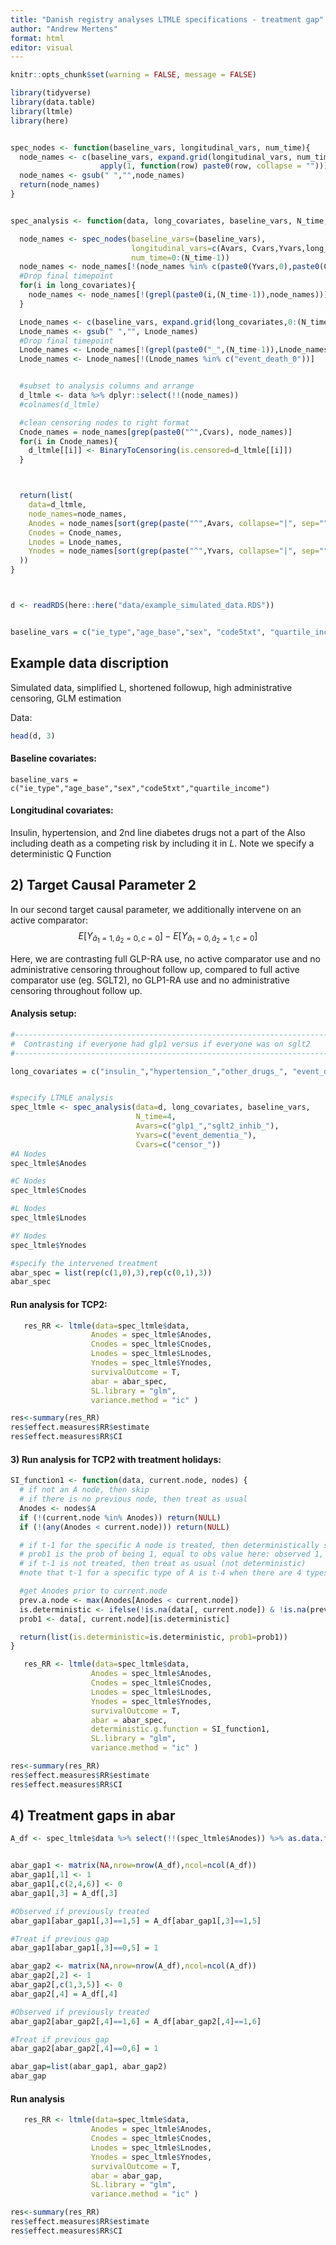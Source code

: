 ```yaml
---
title: "Danish registry analyses LTMLE specifications - treatment gap"
author: "Andrew Mertens"
format: html
editor: visual
---
```


```r

knitr::opts_chunk$set(warning = FALSE, message = FALSE)

library(tidyverse)
library(data.table)
library(ltmle)
library(here)


spec_nodes <- function(baseline_vars, longitudinal_vars, num_time){
  node_names <- c(baseline_vars, expand.grid(longitudinal_vars, num_time) %>%
                    apply(1, function(row) paste0(row, collapse = "")))
  node_names <- gsub(" ","",node_names)
  return(node_names)
}


spec_analysis <- function(data, long_covariates, baseline_vars, N_time, Avars, Yvars, Cvars){

  node_names <- spec_nodes(baseline_vars=(baseline_vars),
                           longitudinal_vars=c(Avars, Cvars,Yvars,long_covariates),
                           num_time=0:(N_time-1))
  node_names <- node_names[!(node_names %in% c(paste0(Yvars,0),paste0(Cvars,0),paste0(Avars,0),"event_death_0"))]
  #Drop final timepoint
  for(i in long_covariates){
    node_names <- node_names[!(grepl(paste0(i,(N_time-1)),node_names))]
  }

  Lnode_names <- c(baseline_vars, expand.grid(long_covariates,0:(N_time-1)) %>% apply(1, function(row) paste0(row, collapse = "")))
  Lnode_names <- gsub(" ","", Lnode_names)
  #Drop final timepoint
  Lnode_names <- Lnode_names[!(grepl(paste0("_",(N_time-1)),Lnode_names))]
  Lnode_names <- Lnode_names[!(Lnode_names %in% c("event_death_0"))]


  #subset to analysis columns and arrange
  d_ltmle <- data %>% dplyr::select(!!(node_names))
  #colnames(d_ltmle)

  #clean censoring nodes to right format
  Cnode_names = node_names[grep(paste0("^",Cvars), node_names)]
  for(i in Cnode_names){
    d_ltmle[[i]] <- BinaryToCensoring(is.censored=d_ltmle[[i]])
  }



  return(list(
    data=d_ltmle,
    node_names=node_names,
    Anodes = node_names[sort(grep(paste("^",Avars, collapse="|", sep=""), node_names))],
    Cnodes = Cnode_names,
    Lnodes = Lnode_names,
    Ynodes = node_names[sort(grep(paste("^",Yvars, collapse="|", sep=""), node_names))]
  ))
}



d <- readRDS(here::here("data/example_simulated_data.RDS"))


baseline_vars = c("ie_type","age_base","sex", "code5txt", "quartile_income")


```

## Example data discription

Simulated data, simplified L, shortened followup, high administrative censoring, GLM estimation

Data:

```r

head(d, 3)

```

#### Baseline covariates:

`baseline_vars = c("ie_type","age_base","sex","code5txt","quartile_income")`

#### Longitudinal covariates:

Insulin, hypertension, and 2nd line diabetes drugs not a part of the Also including death as a competing risk by including it in $L$. Note we specify a deterministic Q Function


## 2) Target Causal Parameter 2

In our second target causal parameter, we additionally intervene on an active comparator: $$E[Y_{\bar{a}_1=1,\bar{a}_2=0, c=0}]-E[Y_{\bar{a}_1=0,\bar{a}_2=1, c=0}]$$

Here, we are contrasting full GLP-RA use, no active comparator use and no administrative censoring throughout follow up, compared to full active comparator use (eg. SGLT2), no GLP1-RA use and no administrative censoring throughout follow up.

#### Analysis setup:

```r
#-------------------------------------------------------------------------------
#  Contrasting if everyone had glp1 versus if everyone was on sglt2
#-------------------------------------------------------------------------------

long_covariates = c("insulin_","hypertension_","other_drugs_", "event_death_")


#specify LTMLE analysis
spec_ltmle <- spec_analysis(data=d, long_covariates, baseline_vars,
                            N_time=4,
                            Avars=c("glp1_","sglt2_inhib_"),
                            Yvars=c("event_dementia_"),
                            Cvars=c("censor_"))
#A Nodes
spec_ltmle$Anodes

#C Nodes
spec_ltmle$Cnodes

#L Nodes
spec_ltmle$Lnodes

#Y Nodes
spec_ltmle$Ynodes

#specify the intervened treatment
abar_spec = list(rep(c(1,0),3),rep(c(0,1),3))
abar_spec

```

#### Run analysis for TCP2:

```r

   res_RR <- ltmle(data=spec_ltmle$data,
                  Anodes = spec_ltmle$Anodes,
                  Cnodes = spec_ltmle$Cnodes,
                  Lnodes = spec_ltmle$Lnodes,
                  Ynodes = spec_ltmle$Ynodes,
                  survivalOutcome = T,
                  abar = abar_spec,
                  SL.library = "glm",
                  variance.method = "ic" )

res<-summary(res_RR)
res$effect.measures$RR$estimate
res$effect.measures$RR$CI

```

#### 3) Run analysis for TCP2 with treatment holidays:

```r

SI_function1 <- function(data, current.node, nodes) {
  # if not an A node, then skip
  # if there is no previous node, then treat as usual
  Anodes <- nodes$A
  if (!(current.node %in% Anodes)) return(NULL)
  if (!(any(Anodes < current.node))) return(NULL)

  # if t-1 for the specific A node is treated, then deterministically set to be the observed value; (when observed value is not NA)
  # prob1 is the prob of being 1, equal to obs value here: observed 1, set a^d_t = obs value with prob 1; observed 0, set a^d_t = obs value with prob 0
  # if t-1 is not treated, then treat as usual (not deterministic)
  #note that t-1 for a specific type of A is t-4 when there are 4 types of treatments (-3 from the max index of previous Anodes)

  #get Anodes prior to current.node
  prev.a.node <- max(Anodes[Anodes < current.node])
  is.deterministic <- ifelse(!is.na(data[, current.node]) & !is.na(prev.a.node), data[, prev.a.node] == 1, F)
  prob1 <- data[, current.node][is.deterministic]

  return(list(is.deterministic=is.deterministic, prob1=prob1))
}

   res_RR <- ltmle(data=spec_ltmle$data,
                  Anodes = spec_ltmle$Anodes,
                  Cnodes = spec_ltmle$Cnodes,
                  Lnodes = spec_ltmle$Lnodes,
                  Ynodes = spec_ltmle$Ynodes,
                  survivalOutcome = T,
                  abar = abar_spec,
                  deterministic.g.function = SI_function1,
                  SL.library = "glm",
                  variance.method = "ic" )

res<-summary(res_RR)
res$effect.measures$RR$estimate
res$effect.measures$RR$CI

```

## 4) Treatment gaps in abar



```r

A_df <- spec_ltmle$data %>% select(!!(spec_ltmle$Anodes)) %>% as.data.frame()


abar_gap1 <- matrix(NA,nrow=nrow(A_df),ncol=ncol(A_df))
abar_gap1[,1] <- 1
abar_gap1[,c(2,4,6)] <- 0
abar_gap1[,3] = A_df[,3]

#Observed if previously treated
abar_gap1[abar_gap1[,3]==1,5] = A_df[abar_gap1[,3]==1,5]

#Treat if previous gap
abar_gap1[abar_gap1[,3]==0,5] = 1

abar_gap2 <- matrix(NA,nrow=nrow(A_df),ncol=ncol(A_df))
abar_gap2[,2] <- 1
abar_gap2[,c(1,3,5)] <- 0
abar_gap2[,4] = A_df[,4]

#Observed if previously treated
abar_gap2[abar_gap2[,4]==1,6] = A_df[abar_gap2[,4]==1,6]

#Treat if previous gap
abar_gap2[abar_gap2[,4]==0,6] = 1

abar_gap=list(abar_gap1, abar_gap2)
abar_gap

```

#### Run analysis 

```r

   res_RR <- ltmle(data=spec_ltmle$data,
                  Anodes = spec_ltmle$Anodes,
                  Cnodes = spec_ltmle$Cnodes,
                  Lnodes = spec_ltmle$Lnodes,
                  Ynodes = spec_ltmle$Ynodes,
                  survivalOutcome = T,
                  abar = abar_gap,
                  SL.library = "glm",
                  variance.method = "ic" )

res<-summary(res_RR)
res$effect.measures$RR$estimate
res$effect.measures$RR$CI

```

